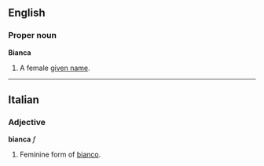 ==English==
===Proper noun===
'''Bianca'''

#A female [[given name]].

----
==Italian==
===Adjective===
'''bianca''' ''f''

#Feminine form of [[bianco]].